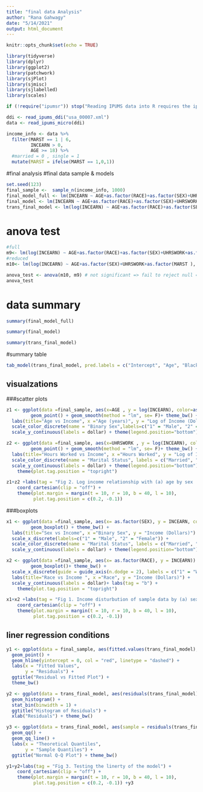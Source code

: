```yaml
---
title: "final data Analysis"
author: "Rana Gahwagy"
date: "5/14/2021"
output: html_document
---
```


```r
knitr::opts_chunk$set(echo = TRUE)

library(tidyverse)
library(dplyr)
library(ggplot2)
library(patchwork)
library(sjPlot)
library(sjmisc)
library(sjlabelled)
library(scales)
```

```r
if (!require("ipumsr")) stop("Reading IPUMS data into R requires the ipumsr package. It can be installed using the following command: install.packages('ipumsr')")

ddi <- read_ipums_ddi("usa_00007.xml")
data <- read_ipums_micro(ddi)
```

```r
income_info <- data %>%
  filter(MARST == 1 | 6, 
         INCEARN > 0, 
         AGE >= 18) %>%
  #married = 0 , single = 1
  mutate(MARST = ifelse(MARST == 1,0,1))
```

#final analysis 
#final data sample & models
```r
set.seed(123)
final_sample <-  sample_n(income_info, 1000)
final_model_full <- lm(INCEARN ~ AGE+as.factor(RACE)+as.factor(SEX)+UHRSWORK+TRANTIME+as.factor(MARST ), data = final_sample)
final_model <- lm(INCEARN ~ AGE+as.factor(RACE)+as.factor(SEX)+UHRSWORK+as.factor(MARST ), data = final_sample)
trans_final_model <- lm(log(INCEARN) ~ AGE+as.factor(RACE)+as.factor(SEX)+UHRSWORK+as.factor(MARST ), data = final_sample)

```
# anova test

```r
#full
m9<- lm(log(INCEARN) ~ AGE+as.factor(RACE)+as.factor(SEX)+UHRSWORK+as.factor(MARST ), data = final_sample)
#reduced 
m10<- lm(log(INCEARN) ~ AGE+as.factor(SEX)+UHRSWORK+as.factor(MARST ), data = final_sample)

anova_test <- anova(m10, m9) # not significant => fail to reject null => RACE is not helpful in this model
anova_test
```

# data summary
```r
summary(final_model_full)
```
```r
summary(final_model)
```
```r
summary(trans_final_model)
```

#summary table
```r
tab_model(trans_final_model, pred.labels = c("Intercept", "Age", "Black/African American", "American Indian or Alaska Native", "Chinese", "Japanese", "Other Asian or Pacific Islander", "Other race", "Two major races", "Three or more major races", "Female", "Usual hours worked per week", "Marital Status"), title = "Table 1. Model output")
```

## visualzations 
###scatter plots 
```r
z1 <- ggplot(data =final_sample, aes(x=AGE , y = log(INCEARN), color=as.factor(SEX))) + 
         geom_point() + geom_smooth(method = "lm", se= F)+ theme_bw() +
  labs(title="Age vs Income", x ="Age (years)", y = "Log of Income (Dollars)") +
  scale_color_discrete(name = "Binary Sex",labels=c("1" = "Male", "2" = "Female")) +
  scale_y_continuous(labels = dollar) + theme(legend.position="bottom") + labs(tag = "a")

z2 <- ggplot(data =final_sample, aes(x=UHRSWORK , y = log(INCEARN), color=as.factor(MARST ))) + 
         geom_point() + geom_smooth(method = "lm", se= F)+ theme_bw() +
  labs(title="Hours Worked vs Income", x ="Hours Worked", y = "Log of Income (Dollars)") +
  scale_color_discrete(name = "Marital Status", labels = c("Married", "Never Married")) +
  scale_y_continuous(labels = dollar) + theme(legend.position="bottom") + labs(tag = "b")+
    theme(plot.tag.position = "topright")

z1+z2 +labs(tag = "Fig 2. Log income relationship with (a) age by sex  and (b) horse worked by material status race") +
    coord_cartesian(clip = "off") +
    theme(plot.margin = margin(t = 10, r = 10, b = 40, l = 10),
          plot.tag.position = c(0.2, -0.1))
```


###boxplots 
```r
x1 <- ggplot(data =final_sample, aes(x= as.factor(SEX), y = INCEARN, color=as.factor(MARST) )) + 
         geom_boxplot() + theme_bw() +
  labs(title="Sex vs Income", x ="Binary Sex", y = "Income (Dollars)") +
  scale_x_discrete(labels=c("1" = "Male", "2" = "Female")) +
  scale_color_discrete(name = "Marital Status", labels = c("Married", "Never Married")) +
  scale_y_continuous(labels = dollar) + theme(legend.position="bottom") + labs(tag = "a")

x2 <- ggplot(data =final_sample, aes(x= as.factor(RACE), y = INCEARN)) + 
         geom_boxplot()+ theme_bw() +
  scale_x_discrete(guide = guide_axis(n.dodge = 2), labels = c("1" = "White", "2" = "Black", "3" = "Native", "4" ="Chinese","5" = "Japanese","6"= "Pacific Islander", "7"="Other","8"= "Tow Major", "9"="3+"))+
  labs(title="Race vs Income ", x ="Race", y = "Income (Dollars)") +
  scale_y_continuous(labels = dollar)+ labs(tag = "b") +
    theme(plot.tag.position = "topright")

x1+x2 +labs(tag = "Fig 1. Income disturbution of sample data by (a) sex with regard to material status and (b) race") +
    coord_cartesian(clip = "off") +
    theme(plot.margin = margin(t = 10, r = 10, b = 40, l = 10),
          plot.tag.position = c(0.2, -0.1))
```


## liner regression conditions 
```r

y1 <- ggplot(data = final_sample, aes(fitted.values(trans_final_model), resid(trans_final_model))) +
  geom_point() +
  geom_hline(yintercept = 0, col = "red", linetype = "dashed") +
  labs(x = "Fitted Values",
       y = "Residuals") +
  ggtitle("Residual vs Fitted Plot") +
  theme_bw()

y2 <- ggplot(data = trans_final_model, aes(residuals(trans_final_model))) + 
  geom_histogram() +
  stat_bin(binwidth = 1) +
  ggtitle("Histogram of Residuals") + 
  xlab("Residuals") + theme_bw()

y3 <- ggplot(data = trans_final_model, aes(sample = residuals(trans_final_model))) +
  geom_qq() +
  geom_qq_line() +
  labs(x = "Theoretical Quantiles",
       y = "Sample Quantiles") +
  ggtitle("Normal Q-Q Plot") + theme_bw()

y1+y2+labs(tag = "Fig 3. Testing the linerty of the model") +
    coord_cartesian(clip = "off") +
    theme(plot.margin = margin(t = 10, r = 10, b = 40, l = 10),
          plot.tag.position = c(0.2, -0.1)) +y3 
```

